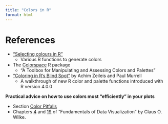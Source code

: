 ```yaml
---
title: "Colors in R"
format: html
---
```


# References

- ["Selecting colours in R"](https://www.stat.auckland.ac.nz/~paul/stats787/Current/Notes/Colour/colour-notes.html)
  - Various R functions to generate colors
- The [Colorspace](https://colorspace.r-forge.r-project.org/index.html) R package
  - "A Toolbox for Manipulating and Assessing Colors and Palettes"
- [“Coloring in R’s Blind Spot”](https://arxiv.org/abs/2303.04918)  by Achim Zeileis and Paul Murrell
  - A walkthrough of new R color and palette functions introduced with R version 4.0.0

**Practical advice on how to use colors most "efficiently" in your plots**

- Section [Color Pitfalls](edv.qmd#sec-colorpitfalls)
- Chapters [4](https://clauswilke.com/dataviz/color-basics.html) and [19](https://clauswilke.com/dataviz/color-pitfalls.html) of “Fundamentals of Data Visualization” by Claus O. Wilke.